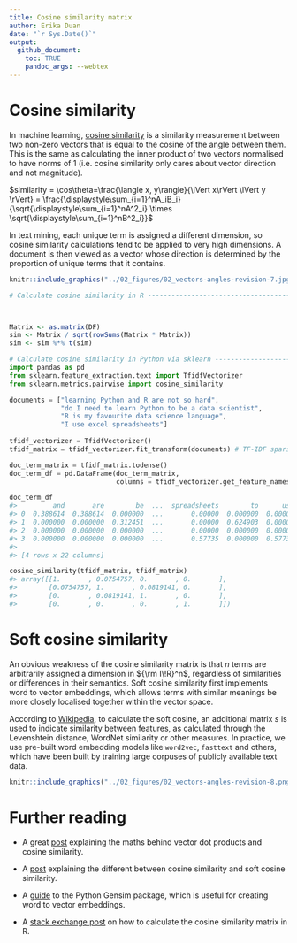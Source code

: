 ```yaml
---
title: Cosine similarity matrix       
author: Erika Duan  
date: "`r Sys.Date()`"  
output: 
  github_document:
    toc: TRUE
    pandoc_args: --webtex  
---
```


# Cosine similarity  

In machine learning, [cosine similarity](https://en.wikipedia.org/wiki/Cosine_similarity) is a similarity measurement between two non-zero vectors that is equal to the cosine of the angle between them. This is the same as calculating the inner product of two vectors normalised to have norms of 1 (i.e. cosine similarity only cares about vector direction and not magnitude).    

$similarity = \cos\theta=\frac{\langle x, y\rangle}{\lVert x\rVert \lVert y \rVert} = \frac{\displaystyle\sum_{i=1}^nA_iB_i}{\sqrt{\displaystyle\sum_{i=1}^nA^2_i} \times \sqrt{\displaystyle\sum_{i=1}^nB^2_i}}$   

In text mining, each unique term is assigned a different dimension, so cosine similarity calculations tend to be applied to very high dimensions. A document is then viewed as a vector whose direction is determined by the proportion of unique terms that it contains.     

```r
knitr::include_graphics("../02_figures/02_vectors-angles-revision-7.jpg")   
```

```r
# Calculate cosine similarity in R ---------------------------------------------   



Matrix <- as.matrix(DF)
sim <- Matrix / sqrt(rowSums(Matrix * Matrix))
sim <- sim %*% t(sim)
```

```python
# Calculate cosine similarity in Python via sklearn ---------------------------- 
import pandas as pd
from sklearn.feature_extraction.text import TfidfVectorizer 
from sklearn.metrics.pairwise import cosine_similarity

documents = ["learning Python and R are not so hard",
             "do I need to learn Python to be a data scientist",
             "R is my favourite data science language",
             "I use excel spreadsheets"]  
             
tfidf_vectorizer = TfidfVectorizer()
tfidf_matrix = tfidf_vectorizer.fit_transform(documents) # TF-IDF sparse matrix

doc_term_matrix = tfidf_matrix.todense()
doc_term_df = pd.DataFrame(doc_term_matrix,
                           columns = tfidf_vectorizer.get_feature_names())

doc_term_df
#>         and       are        be  ...  spreadsheets        to      use
#> 0  0.388614  0.388614  0.000000  ...       0.00000  0.000000  0.00000
#> 1  0.000000  0.000000  0.312451  ...       0.00000  0.624903  0.00000
#> 2  0.000000  0.000000  0.000000  ...       0.00000  0.000000  0.00000
#> 3  0.000000  0.000000  0.000000  ...       0.57735  0.000000  0.57735
#> 
#> [4 rows x 22 columns]

cosine_similarity(tfidf_matrix, tfidf_matrix)
#> array([[1.       , 0.0754757, 0.       , 0.       ],
#>        [0.0754757, 1.       , 0.0819141, 0.       ],
#>        [0.       , 0.0819141, 1.       , 0.       ],
#>        [0.       , 0.       , 0.       , 1.       ]])
```


# Soft cosine similarity      

An obvious weakness of the cosine similarity matrix is that $n$ terms are arbitrarily assigned a dimension in ${\rm I\!R}^n$, regardless of similarities or differences in their semantics. Soft cosine similarity first implements word to vector embeddings, which allows terms with similar meanings be more closely localised together within the vector space.     

According to [Wikipedia](https://en.wikipedia.org/wiki/Cosine_similarity#Soft_cosine_measure), to calculate the soft cosine, an additional matrix $s$ is used to indicate similarity between features, as calculated through the Levenshtein distance, WordNet similarity or other measures. In practice, we use pre-built word embedding models like `word2vec`, `fasttext` and others, which have been built by training large corpuses of publicly available text data.      

```r
knitr::include_graphics("../02_figures/02_vectors-angles-revision-8.png")   
```


# Further reading   

+ A great [post](https://blog.christianperone.com/2013/09/machine-learning-cosine-similarity-for-vector-space-models-part-iii/) explaining the maths behind vector dot products and cosine similarity.      

+ A [post](https://www.machinelearningplus.com/nlp/cosine-similarity/) explaining the different between cosine similarity and soft cosine similarity.    

+ A [guide](https://www.machinelearningplus.com/nlp/gensim-tutorial/) to the Python Gensim package, which is useful for creating word to vector embeddings.     

+ A [stack exchange post](https://stats.stackexchange.com/questions/31565/compute-a-cosine-dissimilarity-matrix-in-r) on how to calculate the cosine similarity matrix in R.   